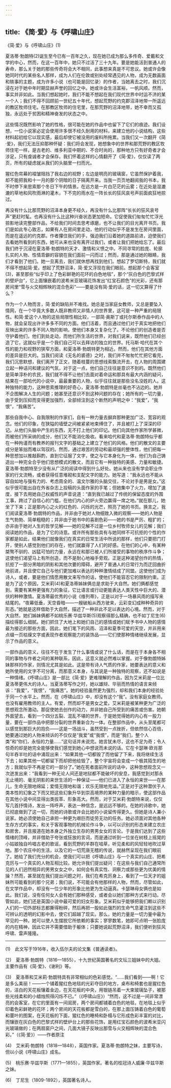 ```yaml
---
---
---
```

title: 《简·爱》与《呼啸山庄》
---



《简·爱》与《呼啸山庄》(1)


夏洛蒂·勃朗特(2)诞生至今已有一百年之久，现在她已成为那么多传奇、爱戴和文学的中心，然而，在这一百年中，她只不过活了三十九年。要是她能活到普通人的寿命，那么关于她的那些传奇将会大不相同，此事想来真是不可思议。她或许会像她同时代的某些名人那样，成为人们在伦敦或别处经常遇见的人物，成为无数画面和轶事的主题，成为许多小说（也可能是回忆录）的作者，当她离去之时，我们沉浸在对于她中年时期显赫声誉的回忆之中。她或许会生活富裕，一帆风顺。然而，事实并非如此。当我们想起她时，我们不能不想起在我们现代世界中时运不济的某一个人；我们不得不回顾前一世纪五十年代，想起荒野的约克郡沼泽地带一所遥远的教区牧师住宅。在那教区牧师的住宅里，在那荒野的沼泽地带，她不幸而又孤独，永远处于贫困和精神奋发的状态之中。

这些情况既然影响了她的性格，很可能在她的作品中也留下了它们的痕迹。我们设想，一位小说家必定会使用许多很不经久耐用的材料，来建立他的小说结构，这些材料起初给它以现实感，最后却使它被没用的废料所拖累。当我们又一次翻开《简·爱》，我们无法压抑那种怀疑：我们将会发现，她想象中的世界和那荒野的教区牧师住宅一样，是古老的、维多利亚中期的、不合时尚的，那种地方只有好奇者才会涉足，只有虔诚者才会保存。我们怀着这样的心情翻开了《简·爱》，仅仅读了两页，所有的疑虑就从我们的头脑里一扫而光。

猩红色帘幕的褶皱阻挡了我右边的视野；左边是明亮的玻璃窗，它虽然保护着我，却不能把我和十一月的那个阴暗的日子隔离开来。当我一页页地翻阅我的书本，我不时停下来思索那个冬日下午的情景。在远方是一片白茫茫的云雾；在近处是湿漉漉的草地和风吹雨淋的灌木，下不完的雨水在一阵长长的狂风哀号声前面疯狂地掠过。

再没有什么比那荒野的沼泽本身更不经久，再没有什么比那阵“长长的狂风哀号声”更赶时髦。也再没有什么比这种兴奋状态更加短命。它促使我们匆匆忙忙浮光掠影地读完整部作品，不给我们时间去思考琢磨，也不让我们的目光离开书页。我们是如此专心致志，如果有人在房间里走动，他的行动似乎不是发生在房间里面，而是在遥远的约克郡。作者攥住我们的手，强迫我们沿着她的道路前进，迫使我们去看她所看到的东西，她可从来也没有离开过我们，或者让我们把她给忘了。最后我们终于沉浸在夏洛蒂·勃朗特的天才、激情和义愤之中。不同寻常的脸庞、轮廓扎实的人物、性情乖僻的容貌在我们面前一闪而过；然而，那是通过她的眼睛，我们才看到了他们。她一旦离去，我们就休想再找到他们。想起了罗切斯特，我们就不得不想起简·爱。想起了荒野沼泽，简·爱又浮现在我们眼前。想起那个会客室(3)，甚至那些“似乎印上了色彩鲜艳的花环的白色地毯”，那个“灰白色的巴黎式样的壁炉台”，它上面镶嵌着的波希米亚玻璃花饰发出“红宝石颜色”的光彩，还有那房间里“雪与火交相辉映的混合色彩”——要是没有简·爱的话，这一切又算得了什么？

作为一个人物而言，简·爱的缺陷并不难找。她总是当家庭女教师，又总是要坠入情网，在一个毕竟大多数人既非教师又非情人的世界里，这可是一种严重的局限性。和简·爱这个人物的这些局限性相比较，一部简·奥斯丁或托尔斯泰作品中的人物，就会呈现出许许多多不同的方面。他们活着，而且通过他们对于真实地把他们反映出来的许多不同人物的影响，使他们本身又复杂化了。不论他们的创造者是否守护着他们，他们到处走动，而他们所生活的世界，对我们说来，既然他们已经创造了它，这就似乎是一个我们自己可以去拜访的独立的世界。托马斯·哈代在其个性的能力和视野的狭窄方面，和夏洛蒂·勃朗特更为相近。然而，他们在其他方面的差异是巨大的。当我们阅读《无名的裘德》之时，我们并不匆匆忙忙把它看完，我们沉思默想，我们离开了正文，随着枝蔓的思想线索飘流开去，在人物的周围建立起一种诘问和建议的气氛，对于这一点，他们自己往往是意识不到的。既然他们是简单淳朴的农民，我们就不得不让他们去面对着命运和那具有最大内涵的疑问，结果在一部哈代的小说中，最最重要的人物，似乎往往就是那些没名没姓的人。这种独特的能力，这种思索推理的好奇心，夏洛蒂·勃朗特是丝毫也不沾边的。她并不企图解决人生的问题；她甚至还意识不到这种问题的存在；她所有的一切力量，由于受到压抑而变得更加强烈，全部倾注到这个断然的声明之中：“我爱”，“我恨”，“我痛苦”。

那些自我中心、自我限制的作家们，自有一种力量去摒弃那种更加广泛、宽容的观念。他们的印象，在狭隘的墙壁之间被紧紧地束缚住了，并且被打上了深深的印记。从他们头脑中产生的东西，无不打上他们的印记。他们向其他作家所学甚微，而被他们所采纳的成分，他们又不能消化吸收。看来哈代和夏洛蒂·勃朗特似乎都在一种拘谨而有教养的报刊文字的基础之上建立了他们的风格。他们的散文的主要成分是笨拙而难以驾驭的。然而，通过艰苦的劳动和最顽强的整体性，他们把每一种思想加以推敲斟酌，直到它征服了文字，使之与它本身化为一体，他们为自己铸造出一种完全合乎他们思想模式的散文，而且它有一种独特的美感、力量和敏捷。夏洛蒂·勃朗特至少没有从广泛的阅读中得到什么好处。她从来也没有学会职业作家的行文流畅，或者获得任意堆砌和支配文字的能力。她写道：“我永远也不能从容自如地与强有力的、考虑周全的、温文尔雅的头脑交往，不论对手是男是女。”这似乎很可能出自在外省杂志上投稿的头面作家的手笔；但她集中了火力，增加了速度，接下去用她自己权威性的声音说道：“直到我已越过了传统的保留态度的外围工事，跨过了自信心的门槛，在他们内心的炉火旁边赢得一席之地。”就在那儿，她坐了下来；正是那内心之火的红色的、闪烁的光芒，照亮了她的书页。换言之，我们阅读夏洛蒂·勃朗特的作品，并非由于她对人物细致入微的观察——她的人物是生气勃勃、简单粗糙的；并非由于她书中的喜剧色彩——她的书是严厉、粗犷的；亦非由于她对人生的哲学见解——她的见解不过是一位乡村牧师女儿的见解；我们阅读她的作品，是为了它的诗意。或许所有那些具有与她同样不可抗拒的个性的作家都是如此，结果他们就像我们在真实的日常生活中所说的那样，他们只要把门打开，使别人感觉到他们的存在，他们就赢得了人们的好感。在他们的心中，有某种桀骜不驯的、凶猛可怕的力量，永远在和那已被人们所接受的事物的秩序作斗争；这使他们渴望马上有所创造，而不是耐心地袖手旁观。正是这种渴望创作的热情，抗拒了一部分黑暗的阴影和其他次要的障碍，避开了普通人的日常行为而迂回曲折地前进，并且使它自己与他们更加难以表达的种种激情结成了同盟。这使他们成为诗人，或者，要是他们情愿用散文来写作的话，使他们不能容忍它的限制约束。正是为了这个原因，艾米莉(4)和夏洛蒂姊妹俩总是求助于大自然。她们俩都感觉到，需要有某种更强有力的象征，它比语言或行动更能表达人类天性中巨大的、潜伏的种种激情。夏洛蒂最优秀的小说《维列蒂》，正是以对于一场暴风雨的描写来结尾的。“夜幕低垂，天空昏暗——一艘破船从西方驶来，云彩变幻成种种奇异的形态。”她就是这样借助于大自然，描述了一种非此不足以表达的心境。然而，对于大自然，她们姊妹俩都不如桃乐赛·华兹华斯(5)观察得那么精确，也不如丁尼生(6)描绘得那么细腻。她们抓住了大地上和她们自己的感情或她们赋予书中人物的感情最为接近的那些方面，因此，她们笔下的风雨、沼泽和夏季可爱的天空，并非用来点缀一页枯燥文字或表现作者观察能力的装饰品——它们使那种情绪继续发展，显示了作品的意义。

一部作品的意义，往往不在于发生了什么事情或说了什么话，而是在于本身各不相同的事物与作者之间的某种联系，因此，这意义就必然难以掌握。对于像勃朗特姊妹那样的作家，则情况尤其是如此。这是带有诗人气质的作家，她要表达的意义和她所使用的文字不可分离，而那意义本身，与其说是一种独特的观察，还不如说是一种情绪。《呼啸山庄》是一部比《简·爱》更难理解的作品，因为艾米莉是一位比夏洛蒂更伟大的诗人。当夏洛蒂写作之时，她以雄辩、华丽而热情的语言来倾诉：“我爱”，“我恨”，“我痛苦”。她的经验虽然更为强烈，却和我们本身的经验处于同一个水平上。然而，在《呼啸山庄》中，却没有这个“我”。没有家庭女教师。也没有雇用教师的主人。有爱，然而却不是男女之爱。艾米莉是被某种更为广泛的思想观念所激动。那促使她去创作的动力，并非她自己所受到的痛苦或伤害。她朝外面望去，看到一个四分五裂、混乱不堪的世界，于是她觉得她的内心有一股力量，要在一部作品中把那分裂的世界重新合为一体。在整部作品中，从头至尾都可以感觉到那巨大的抱负——这是一场战斗，虽然受到一点挫折，但依然信心百倍，她要通过她的人物来倾诉的不仅仅是“我爱”或“我恨”，而是“我们，整个人类”和“你们，永恒的力量……”这句话并未说完。她言犹未尽，这也不足为奇；令人惊奇的却是她完全能够使我们感觉到她心中想说而未说的话。它在卡瑟琳·欧肖那句半吞半吐的话中涌现出来：“如果其他一切都毁了而他留了下来，我将继续生活下去；如果其他一切都留下而却把他给毁了，整个宇宙将会变成一个极其陌生的地方；我就似乎不再是它的一部分了。”她在死者面前所说的话中，这种思想观念又一次迸发出来：“我看到一种无论人间还是地狱都不能破坏的安息，我感觉到对那永无止境的、毫无阴影的来世生活的一种保证——他们已进入了永恒的来世——在那儿，生命无限地绵延；爱情无限地和谐；欢乐无限地充溢。”正是对于这种潜伏于人类本性的幻象之下而又把这些幻象升华到崇高境界的某种力量的暗示，使这部作品在其他小说中间显得出类拔萃、形象高大。然而，对于艾米莉·勃朗特来说，仅仅写几首抒情诗，发出一阵呼声，表达一种信念，是远远不够的。在她的诗歌中，她已彻底做到了这一切，而她的诗歌或许会比她的小说留传得更久。但她是诗人兼小说家。她必须使她自己承担一种更为艰巨而徒劳无功的任务。她必须面对其他各种生存方式的事实，和关于客观事物的机械论作斗争，以可以识别的形态来建立农庄和房舍，并且报道在她本身之外独立生存的男男女女的言论。于是我们达到了这些情绪的顶峰，并非借助于夸张或狂放的言词，而是通过听到一位坐在树枝上摇晃的小姑娘独自吟唱古老的歌谣，看到荒野的羊群在啮草，听见柔和的风轻轻地吹过草地。那个农庄中的生活，以及它的一切荒唐无稽的传说，就赫然呈现在我们眼前了。她给了我们充分的机会，使我们可以把《呼啸山庄》与一个真实的山庄、把希克厉与一个真实的人物互相比较。她允许我们提出疑问：在这些与我们自己通常所见的人们迥然相异的男男女女之中，如何会有真实性、洞察力或那些更为优美的情操？然而，甚至就在我们提出问题之时，我们在希克厉身上，看到了一位天才的姐妹所可能看到的那个兄弟；我们说，不可能会有他那样的人物，然而，尽管如此，在文学作品中，却没有一位少年的形象比他更为生动逼真。卡瑟琳母女俩也是如此。我们说，没有任何女人会有她们那种感受，或者会以她们那种方式来行动。尽管如此，她们还是英国小说中最可爱的妇女形象。艾米莉似乎能够把我们赖以识别人们的一切外部标志都撕得粉碎，然后再把一股如此强烈的生命气息灌注到这些不可辨认的透明的幻影中去，使它们超越了现实。那么，她的力量是一切力量中最为罕见的一种。她可以使人生摆脱它所依赖的事实；寥寥数笔，她即可点明一张脸庞的内在精神，因此它并不需要借助于躯体；只要她说起荒野沼泽，我们便听到狂风呼啸、雷声隆隆。



* * *



(1)　此文写于1916年，收入伍尔夫的论文集《普通读者》。

(2)　夏洛蒂·勃朗特（1816—1855），十九世纪英国著名的文坛三姐妹中的大姐。主要作品有《简·爱》、《谢利》等。

(3)　夏洛蒂和艾米莉·勃朗特具有非常相似的色彩感觉。“……我们看到——啊！它是多么美丽！——一个铺着猩红色地毯的光彩夺目的地方，桌布和椅套也是猩红色的，洁白的天花板镶着金边，在天花板的中央，用银链吊着一大束玻璃坠子，被那些光线柔和的小蜡烛照得闪烁不已。”（《呼啸山庄》）“然而，这不过是一间非常漂亮的会客室，在它的里面有一间闺房，两个房间都铺着白色的地毯，在地毯上似乎印着色彩鲜艳的花环；两个房间的天花板都是雪白的，在那上面压铸着白色的葡萄和蔓叶的图案，在天花板的下面，猩红色的睡椅和卧榻与它形成色彩丰富的对比，而镶嵌在灰白色的巴黎式样的壁炉台上的那些花饰，是用红宝石颜色的波希米亚闪光玻璃做的；在两扇窗户之间，几面大镜子反映出那雪与火交相辉映的混合色彩。”（《简·爱》）——作者原注

(4)　艾米莉·勃朗特（1818—1848），英国作家。夏洛蒂·勃朗特之妹，主要写诗，但以小说《呼啸山庄》成名。

(5)　桃乐赛·华兹华斯（1771—1855），英国作家。著名的桂冠诗人威廉·华兹华斯之妹。

(6)　丁尼生（1809-1892），英国著名诗人。